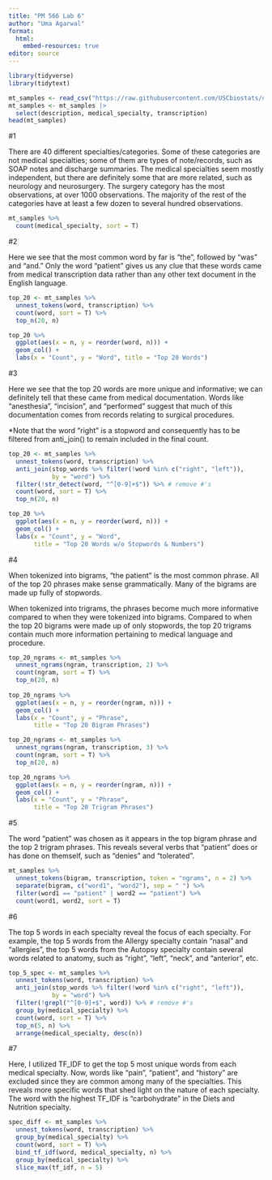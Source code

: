 ```yaml
---
title: "PM 566 Lab 6"
author: "Uma Agarwal"
format: 
  html: 
    embed-resources: true
editor: source
---
```


```r
library(tidyverse)
library(tidytext)

mt_samples <- read_csv("https://raw.githubusercontent.com/USCbiostats/data-science-data/master/00_mtsamples/mtsamples.csv")
mt_samples <- mt_samples |>
  select(description, medical_specialty, transcription)
head(mt_samples)
```

#1

There are 40 different specialties/categories. Some of these categories are not medical specialties; some of them are types of note/records, such as SOAP notes and discharge summaries. The medical specialties seem mostly independent, but there are definitely some that are more related, such as neurology and neurosurgery. The surgery category has the most observations, at over 1000 observations. The majority of the rest of the categories have at least a few dozen to several hundred observations.

```r
mt_samples %>%
  count(medical_specialty, sort = T)
```

#2

Here we see that the most common word by far is "the", followed by "was" and "and." Only the word "patient" gives us any clue that these words came from medical transcription data rather than any other text document in the English language.

```r
top_20 <- mt_samples %>%
  unnest_tokens(word, transcription) %>%
  count(word, sort = T) %>%
  top_n(20, n)

top_20 %>%
  ggplot(aes(x = n, y = reorder(word, n))) +
  geom_col() +
  labs(x = "Count", y = "Word", title = "Top 20 Words")
```

#3

Here we see that the top 20 words are more unique and informative; we can definitely tell that these came from medical documentation. Words like "anesthesia", "incision", and "performed" suggest that much of this documentation comes from records relating to surgical procedures.

\*Note that the word "right" is a stopword and consequently has to be filtered from anti_join() to remain included in the final count.

```r
top_20 <- mt_samples %>%
  unnest_tokens(word, transcription) %>%
  anti_join(stop_words %>% filter(!word %in% c("right", "left")), 
            by = "word") %>%
  filter(!str_detect(word, "^[0-9]+$")) %>% # remove #'s
  count(word, sort = T) %>%
  top_n(20, n)

top_20 %>%
  ggplot(aes(x = n, y = reorder(word, n))) +
  geom_col() +
  labs(x = "Count", y = "Word", 
       title = "Top 20 Words w/o Stopwords & Numbers")
```

#4

When tokenized into bigrams, "the patient" is the most common phrase. All of the top 20 phrases make sense grammatically. Many of the bigrams are made up fully of stopwords.

When tokenized into trigrams, the phrases become much more informative compared to when they were tokenized into bigrams. Compared to when the top 20 bigrams were made up of only stopwords, the top 20 trigrams contain much more information pertaining to medical language and procedure.

```r
top_20_ngrams <- mt_samples %>%
  unnest_ngrams(ngram, transcription, 2) %>%
  count(ngram, sort = T) %>%
  top_n(20, n)
  
top_20_ngrams %>%
  ggplot(aes(x = n, y = reorder(ngram, n))) +
  geom_col() +
  labs(x = "Count", y = "Phrase", 
       title = "Top 20 Bigram Phrases")

top_20_ngrams <- mt_samples %>%
  unnest_ngrams(ngram, transcription, 3) %>%
  count(ngram, sort = T) %>%
  top_n(20, n) 

top_20_ngrams %>%
  ggplot(aes(x = n, y = reorder(ngram, n))) +
  geom_col() +
  labs(x = "Count", y = "Phrase", 
       title = "Top 20 Trigram Phrases")
```

#5

The word "patient" was chosen as it appears in the top bigram phrase and the top 2 trigram phrases. This reveals several verbs that "patient" does or has done on themself, such as "denies" and "tolerated".

```r
mt_samples %>%
  unnest_tokens(bigram, transcription, token = "ngrams", n = 2) %>%
  separate(bigram, c("word1", "word2"), sep = " ") %>%
  filter(word1 == "patient" | word2 == "patient") %>%
  count(word1, word2, sort = T)
```

#6

The top 5 words in each specialty reveal the focus of each specialty. For example, the top 5 words from the Allergy specialty contain "nasal" and "allergies", the top 5 words from the Autopsy specialty contain several words related to anatomy, such as "right", "left", "neck", and "anterior", etc.

```r
top_5_spec <- mt_samples %>%
  unnest_tokens(word, transcription) %>%
  anti_join(stop_words %>% filter(!word %in% c("right", "left")), 
            by = "word") %>%
  filter(!grepl("^[0-9]+$", word)) %>% # remove #'s
  group_by(medical_specialty) %>%
  count(word, sort = T) %>%
  top_n(5, n) %>%
  arrange(medical_specialty, desc(n))
```

#7

Here, I utilized TF_IDF to get the top 5 most unique words from each medical specialty. Now, words like "pain", "patient", and "history" are excluded since they are common among many of the specialties. This reveals more specific words that shed light on the nature of each specialty. The word with the highest TF_IDF is "carbohydrate" in the Diets and Nutrition specialty.

```r
spec_diff <- mt_samples %>%
  unnest_tokens(word, transcription) %>%
  group_by(medical_specialty) %>%
  count(word, sort = T) %>%
  bind_tf_idf(word, medical_specialty, n) %>%
  group_by(medical_specialty) %>%
  slice_max(tf_idf, n = 5)
```
